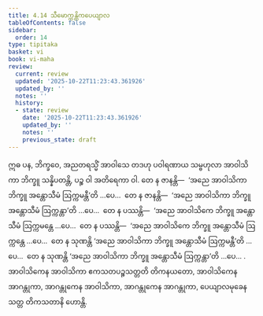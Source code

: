 ```yaml
---
title: 4.14 သီမောက္ကန္တိကပေယျာလ
tableOfContents: false
sidebar:
  order: 14
type: tipitaka
basket: vi
book: vi-maha
review:
  current: review
  updated: '2025-10-22T11:23:43.361926'
  updated_by: ''
  notes: ''
  history:
  - state: review
    date: '2025-10-22T11:23:43.361926'
    updated_by: ''
    notes: ''
    previous_state: draft
---
```



<ReviewStatus review={frontmatter.review} showDetails={true} />

<HypothesisAnnotation frontmatter={frontmatter} />

<DynamicBreadcrumb />

<Division number="227" book="vi-maha" e="ch" v="3" p="244">

<Paragraph number="1047" book="vi-maha">
ဣဓ ပန, ဘိက္ခဝေ, အညတရသ္မိံ အာဝါသေ တဒဟု ပဝါရဏာယ သမ္ဗဟုလာ အာဝါသိကာ ဘိက္ခူ သန္နိပတန္တိ, ပဉ္စ ဝါ အတိရေကာ ဝါ. တေ န ဇာနန္တိ—  ‘အညေ အာဝါသိကာ ဘိက္ခူ အန္တောသီမံ ဩက္ကမန္တီ’တိ …ပေ…  တေ န ဇာနန္တိ—  ‘အညေ အာဝါသိကာ ဘိက္ခူ အန္တောသီမံ ဩက္ကန္တာ’တိ …ပေ…  တေ န ပဿန္တိ—  ‘အညေ အာဝါသိကေ ဘိက္ခူ အန္တောသီမံ ဩက္ကမန္တေ …ပေ…  တေ န ပဿန္တိ—  ‘အညေ အာဝါသိကေ ဘိက္ခူ အန္တောသီမံ ဩက္ကန္တေ …ပေ…  တေ န သုဏန္တိ ‘အညေ အာဝါသိကာ ဘိက္ခူ အန္တောသီမံ ဩက္ကမန္တီ’တိ …ပေ…  တေ န သုဏန္တိ ‘အညေ အာဝါသိကာ ဘိက္ခူ အန္တောသီမံ ဩက္ကန္တာ’တိ …ပေ… .
</Paragraph>

<Paragraph number="1048" book="vi-maha">
အာဝါသိကေန အာဝါသိကာ ဧကသတပဉ္စသတ္တတိ တိကနယတော, အာဝါသိကေန အာဂန္တုကာ, အာဂန္တုကေန အာဝါသိကာ, အာဂန္တုကေန အာဂန္တုကာ, ပေယျာလမုခေန သတ္တ တိကသတာနိ ဟောန္တိ.
</Paragraph>
</Division>